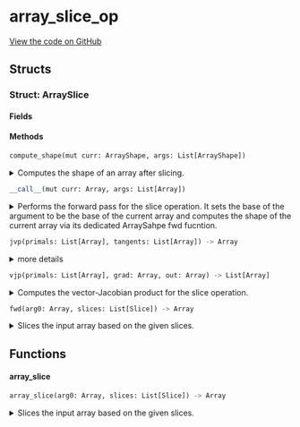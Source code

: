 # array_slice_op



[View the code on GitHub](https://github.com/endia-ai/Endia/tree/nightly/endia/functional/view_ops/array_slice_op.mojo)

## Structs

### Struct: ArraySlice





#### Fields

#### Methods

```python
compute_shape(mut curr: ArrayShape, args: List[ArrayShape])
```

<details>
<summary>Computes the shape of an array after slicing.</summary>

###### Args

- ``curr``: ``ArrayShape``
  The ArrayShape to store the result of the computation.

- ``args``: ``List[ArrayShape]``
  The ArrayShape to slice, and the list of slices encoded in an ArrayShape via the array_shape_to_slices function.


</details>

```python
__call__(mut curr: Array, args: List[Array])
```

<details>
<summary>Performs the forward pass for the slice operation. It sets the base of the argument to be the base of the current array and computes the shape of the current array via its dedicated ArraySahpe fwd fucntion.</summary>

###### Args

- ``curr``: ``Array``
  The current array to store the result (modified in-place).

- ``args``: ``List[Array]``
  The array on which the slice view is created.

**Note:**
The information of the shape computation is stored in the ArrayShape object of the curr array.


</details>

```python
jvp(primals: List[Array], tangents: List[Array]) -> Array
```

<details>
<summary>more details</summary>

###### Args

- ``primals``: ``List[Array]``
  

- ``tangents``: ``List[Array]``
  

###### Returns
- ``Array`` - 


</details>

```python
vjp(primals: List[Array], grad: Array, out: Array) -> List[Array]
```

<details>
<summary>Computes the vector-Jacobian product for the slice operation.</summary>

###### Args

- ``primals``: ``List[Array]``
  A list containing the primal input array.

- ``grad``: ``Array``
  The gradient of the output with respect to some scalar function.

- ``out``: ``Array``
  The output of the forward pass (unused in this function).

###### Returns
- ``List[Array]`` - A list containing the gradient with respect to the input.

**Note:**
The vector-Jacobian product for slice is computed by padding the gradient with zeros along the axes that were sliced.


</details>

```python
fwd(arg0: Array, slices: List[Slice]) -> Array
```

<details>
<summary>Slices the input array based on the given slices.</summary>

###### Args

- ``arg0``: ``Array``
  The input array.

- ``slices``: ``List[Slice]``
  The slices to apply.

###### Returns
- ``Array`` - The sliced array.


</details>

## Functions

#### **array_slice**

```python
array_slice(arg0: Array, slices: List[Slice]) -> Array
```

<details>
<summary>Slices the input array based on the given slices.</summary>

###### Args

- ``arg0``: ``Array``
  The input array.

- ``slices``: ``List[Slice]``
  The slices to apply.

###### Returns
- ``Array`` - The sliced array.


</details>

